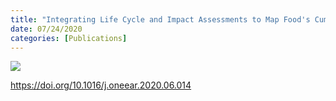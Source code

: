 ```yaml
---
title: "Integrating Life Cycle and Impact Assessments to Map Food's Cumulative Environmental Footprint"
date: 07/24/2020
categories: [Publications]
---
```


![](kuempel-et-al2020.jpg)

<https://doi.org/10.1016/j.oneear.2020.06.014>
